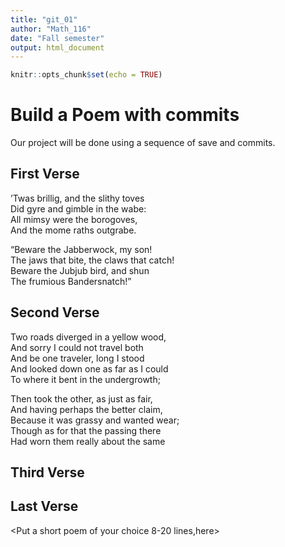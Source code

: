 ---
title: "git_01"
author: "Math_116"
date: "Fall semester"
output: html_document
---

```{r setup, include=FALSE}
knitr::opts_chunk$set(echo = TRUE)
```
# Build a Poem with commits
Our project will be done using a sequence of save and commits.

## First Verse 
<Put the first two verses of Jabberwocky by Lewis Carrol in this section>

’Twas brillig, and the slithy toves  
 Did gyre and gimble in the wabe:   
 All mimsy were the borogoves,   
 And the mome raths outgrabe.
 
 
 “Beware the Jabberwock, my son!   
 The jaws that bite, the claws that catch!   
 Beware the Jubjub bird, and shun   
 The frumious Bandersnatch!”   
 
## Second Verse
<Put the first two verses of The Road Not Taken by Robert Frost here>

Two roads diverged in a yellow wood,  
And sorry I could not travel both  
And be one traveler, long I stood  
And looked down one as far as I could  
To where it bent in the undergrowth;  


Then took the other, as just as fair,  
And having perhaps the better claim,  
Because it was grassy and wanted wear;  
Though as for that the passing there  
Had worn them really about the same  

## Third Verse
<Put the first two verses of The Walrus and the Carpenter here>

## Last Verse
<Put a short poem of your choice 8-20 lines,here>
